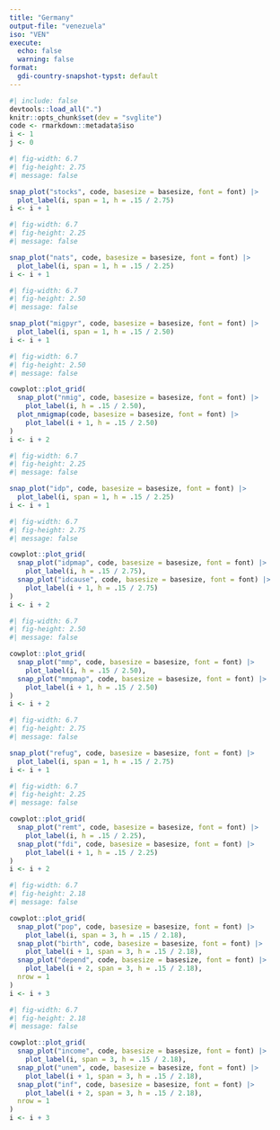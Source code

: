 ```yaml
---
title: "Germany"
output-file: "venezuela"
iso: "VEN"
execute:
  echo: false
  warning: false
format:
  gdi-country-snapshot-typst: default
---
```


```r
#| include: false
devtools::load_all(".")
knitr::opts_chunk$set(dev = "svglite")
code <- rmarkdown::metadata$iso
i <- 1
j <- 0
```

```{=typst}
#header(name: "I. Migration")
```

```{=typst}
`r caption_stocks(code)`
```

```r
#| fig-width: 6.7
#| fig-height: 2.75
#| message: false

snap_plot("stocks", code, basesize = basesize, font = font) |> 
  plot_label(i, span = 1, h = .15 / 2.75)
i <- i + 1
```

```r
#| fig-width: 6.7
#| fig-height: 2.25
#| message: false

snap_plot("nats", code, basesize = basesize, font = font) |> 
  plot_label(i, span = 1, h = .15 / 2.25)
i <- i + 1
```

```{=typst}
///////////////////////////////////////////////////////////////////// PAGE 2 ⬇️
#pagebreak()
```

```{=typst}
#caption[`r caption_migpyr(code)`]
```

```r
#| fig-width: 6.7
#| fig-height: 2.50
#| message: false

snap_plot("migpyr", code, basesize = basesize, font = font) |> 
  plot_label(i, span = 1, h = .15 / 2.50)
i <- i + 1
```

```{=typst}
#caption[`r caption_nmig(code)`]
```

```r
#| fig-width: 6.7
#| fig-height: 2.50
#| message: false

cowplot::plot_grid(
  snap_plot("nmig", code, basesize = basesize, font = font) |> 
    plot_label(i, h = .15 / 2.50),
  plot_nmigmap(code, basesize = basesize, font = font) |> 
    plot_label(i + 1, h = .15 / 2.50)
)
i <- i + 2
```

```{=typst}
`r caption_idp(code)`
```

```r
#| fig-width: 6.7
#| fig-height: 2.25
#| message: false

snap_plot("idp", code, basesize = basesize, font = font) |> 
  plot_label(i, span = 1, h = .15 / 2.25)
i <- i + 1
```

```{=typst}
///////////////////////////////////////////////////////////////////// PAGE 3 ⬇️
#pagebreak()
```

```r
#| fig-width: 6.7
#| fig-height: 2.75
#| message: false

cowplot::plot_grid(
  snap_plot("idpmap", code, basesize = basesize, font = font) |> 
    plot_label(i, h = .15 / 2.75),
  snap_plot("idcause", code, basesize = basesize, font = font) |> 
    plot_label(i + 1, h = .15 / 2.75)
)
i <- i + 2
```

```{=typst}
#caption[`r caption_mmp(code)`]
```

```r
#| fig-width: 6.7
#| fig-height: 2.50
#| message: false

cowplot::plot_grid(
  snap_plot("mmp", code, basesize = basesize, font = font) |> 
    plot_label(i, h = .15 / 2.50),
  snap_plot("mmpmap", code, basesize = basesize, font = font) |> 
    plot_label(i + 1, h = .15 / 2.50)
)
i <- i + 2
```

```{=typst}
#caption[
`r caption_refug_orig(code)`
#colbreak()
`r caption_refug_host(code)`
]
```

```r
#| fig-width: 6.7
#| fig-height: 2.75
#| message: false

snap_plot("refug", code, basesize = basesize, font = font) |> 
  plot_label(i, span = 1, h = .15 / 2.75)
i <- i + 1
```

```{=typst}
///////////////////////////////////////////////////////////////////// PAGE 4 ⬇️
#pagebreak()
```

```{=typst}
#caption[
`r caption_remin(code)`
`r caption_remout(code)`
#colbreak()
`r caption_fdiin(code)`
`r caption_fdiout(code)`
]
```

```r
#| fig-width: 6.7
#| fig-height: 2.25
#| message: false

cowplot::plot_grid(
  snap_plot("remt", code, basesize = basesize, font = font) |> 
    plot_label(i, h = .15 / 2.25),
  snap_plot("fdi", code, basesize = basesize, font = font) |> 
    plot_label(i + 1, h = .15 / 2.25)
)
i <- i + 2
```

```{=typst}
#header(
  name: "II. Demographics and Economy",
  note: "Data in this section refer to the general population of `r gdidata::countryname(rmarkdown::metadata$iso, to = 'name_text')` (i.e., migrant and non-migrant population)."
)
```

```{=typst}
#caption(ncol: 3)[
`r caption_pop(code)`
#colbreak()
`r caption_birth(code)`
#colbreak()
`r caption_depend(code)`
]
```

```r
#| fig-width: 6.7
#| fig-height: 2.18
#| message: false

cowplot::plot_grid(
  snap_plot("pop", code, basesize = basesize, font = font) |> 
    plot_label(i, span = 3, h = .15 / 2.18),
  snap_plot("birth", code, basesize = basesize, font = font) |> 
    plot_label(i + 1, span = 3, h = .15 / 2.18),
  snap_plot("depend", code, basesize = basesize, font = font) |> 
    plot_label(i + 2, span = 3, h = .15 / 2.18),
  nrow = 1
)
i <- i + 3
```

```{=typst}
#caption(ncol: 3)[
`r caption_income(code)`
#colbreak()
`r caption_unem(code)`
#colbreak()
`r caption_inf(code)`
]
```

```r
#| fig-width: 6.7
#| fig-height: 2.18
#| message: false

cowplot::plot_grid(
  snap_plot("income", code, basesize = basesize, font = font) |> 
    plot_label(i, span = 3, h = .15 / 2.18),
  snap_plot("unem", code, basesize = basesize, font = font) |> 
    plot_label(i + 1, span = 3, h = .15 / 2.18),
  snap_plot("inf", code, basesize = basesize, font = font) |> 
    plot_label(i + 2, span = 3, h = .15 / 2.18),
  nrow = 1
)
i <- i + 3
```
